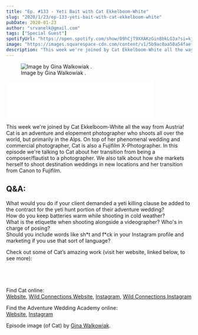 ```yaml
---
title: "Ep. #133 - Yeti Bait with Cat Ekkelboom-White"
slug: "2020/1/23/ep-133-yeti-bait-with-cat-ekkelboom-white"
pubDate: 2020-01-23
author: "srvanelk@gmail.com"
tags: ["Special Guest"]
spotifyUrl: "https://open.spotify.com/show/09hCjT9XXAKzGin8bkLG3a?si=kjRZvQ1JTb6Ov3HVzSSlWA"
image: "https://images.squarespace-cdn.com/content/v1/5b9ac0aa50a54faef024c950/1579789312601-MJQ88CCHK5FJD2SEW8YW/Cat+Ekkelboom-White+Photos+by+Gina+Walkowiak-8.jpg?format=original"
description: "This week we're joined by Cat Ekkelboom-White all the way from Austria! Cat is an adventure and elopement photographer who shoots all over the world, but primarily in the Alps. On top of her phenomenal wedding and commercial photographer, Cat is also a Fujifilm X-Photographer. In this episode we're talking to Cat about her transition from being a composer/flautist to a photographer. We also talk about how she markets herself to shoot destination weddings in new locations and her transition from Canon to Fujifilm."
---
```


<figure>
  <img src="https://images.squarespace-cdn.com/content/v1/5b9ac0aa50a54faef024c950/1579789312601-MJQ88CCHK5FJD2SEW8YW/Cat+Ekkelboom-White+Photos+by+Gina+Walkowiak-8.jpg?format=original" alt=" Image by  Gina Walkowiak . " />
  <figcaption>Image by  Gina Walkowiak .</figcaption>
</figure>
<iframe class="embedly-embed" src="//cdn.embedly.com/widgets/media.html?src=https%3A%2F%2Fanchor.fm%2Fweddingphotohangover%2Fembed%2Fepisodes%2FEp--133---Yeti-Bait-with-Cat-Ekkelboom-White-eacbe1&url=https%3A%2F%2Fanchor.fm%2Fweddingphotohangover%2Fepisodes%2FEp--133---Yeti-Bait-with-Cat-Ekkelboom-White-eacbe1&image=https%3A%2F%2Fd3t3ozftmdmh3i.cloudfront.net%2Fproduction%2Fpodcast_uploaded_episode400%2F805714%2F805714-1579788208287-0072ff70865e1.jpg&key=61d05c9d54e8455ea7a9677c366be814&type=text%2Fhtml&schema=anchor&wmode=opaque" width="400" height="102" scrolling="no" frameborder="0" allow="autoplay; fullscreen" allowfullscreen="true"></iframe>

This week we're joined by Cat Ekkelboom-White all the way from Austria! Cat is an adventure and elopement photographer who shoots all over the world, but primarily in the Alps. On top of her phenomenal wedding and commercial photographer, Cat is also a Fujifilm X-Photographer. In this episode we're talking to Cat about her transition from being a composer/flautist to a photographer. We also talk about how she markets herself to shoot destination weddings in new locations and her transition from Canon to Fujifilm.

## Q&A:  
What would you do if your client demanded a yeti killing clause be added to the contract for the yeti hunt portion of their adventure wedding?  
How do you keep batteries warm while shooting in cold weather?  
What is the etiquette when shooting alongside a videographer? Who's in charge of posing?  
Should you include words like sh\*t and f\*ck in your Instagram profile and marketing if you use that sort of language?

Check out some of Cat’s amazing work (visit her website, linked below, to see more):

<figure>
  <img src="https://images.squarespace-cdn.com/content/v1/5b9ac0aa50a54faef024c950/1579789905701-0E1J4M0KM1YXZ968R3L8/Austria+Ski+Wedding+-+Wild+Connections+Photography.jpg?format=original" alt="" />
</figure>
<figure>
  <img src="https://images.squarespace-cdn.com/content/v1/5b9ac0aa50a54faef024c950/1579789906927-D7AYO3LPB9YMMCRJY0OW/Dolomites+Elopement+-+Wild+Connections+Photography.jpg?format=original" alt="" />
</figure>
<figure>
  <img src="https://images.squarespace-cdn.com/content/v1/5b9ac0aa50a54faef024c950/1579789908758-8R4## Q&A:JK6KJ2Q36JRJLWN/Wild+Connections+Photoraphy2.jpg?format=original" alt="" />
</figure>
<figure>
  <img src="https://images.squarespace-cdn.com/content/v1/5b9ac0aa50a54faef024c950/1579789910120-E46BBW5MVBHP21J07IOK/Wild+Connections+Photoraphy9.jpg?format=original" alt="" />
</figure>

Find Cat online:  
[Website](http://ekkelboomwhitephotography.com/), [Wild Connections Website](https://www.wildconnectionsphotography.com/), [Instagram](https://www.instagram.com/ekkelboomwhitephoto/), [Wild Connections Instagram](https://www.instagram.com/wildconnectionsphoto/)

Find the Adventure Wedding Academy online:  
[Website](https://www.adventureweddingacademy.com/), [Instagram](https://www.instagram.com/adventureweddingacademy/)

Episode image (of Cat) by [Gina Walkowiak](https://ginawalkowiak.com).
